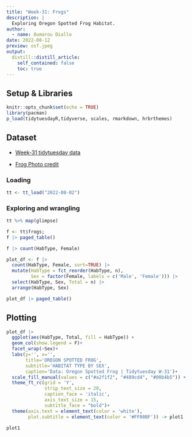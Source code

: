 ```yaml
---
title: "Week-31: Frogs"
description: |
  Exploring Oregon Spotted Frog Habitat.
author:
  - name: Oumarou Diallo
date: 2022-08-12
preview: osf.jpeg
output:
  distill::distill_article:
    self_contained: false
    toc: true
---
```


## Setup & Libraries

```r
knitr::opts_chunk$set(echo = TRUE)
library(pacman)
p_load(tidytuesdayR,tidyverse, scales, rmarkdown, hrbrthemes)

```


## Dataset

- [Week-31 tidytuesday data](https://github.com/rfordatascience/tidytuesday/tree/master/data/2022/2022-08-02)

- [Frog Photo credit](https://californiaherps.com/frogs/images/rpretiosagl053.jpg)

### Loading
```r
tt <- tt_load("2022-08-02")
```

### Exploring and wrangling 

```r
tt %>% map(glimpse)
```

```r
f <- tt$frogs;
f |> paged_table()
```

```r
f |> count(HabType, Female)
```

```r
plot_df <- f |> 
  count(HabType, Female, sort=TRUE) |> 
  mutate(HabType = fct_reorder(HabType, n),
         Sex = factor(Female, labels = c('Male', 'Female'))) |> 
  select(HabType, Sex, Total = n) |> 
  arrange(HabType, Sex)

plot_df |> paged_table()

```


## Plotting

```r
plot_df |> 
  ggplot(aes(HabType, Total, fill = HabType)) + 
  geom_col(show.legend = F)+
  facet_wrap(~Sex)+
  labs(y='', x='', 
       title='OREGON SPOTTED FROG', 
       subtitle='HABITAT TYPE BY SEX',
       caption='Data: Oregon Spotted Frog | Tidytuesday W-31')+
  scale_fill_manual(values = c("#a2f1f2", "#489cd4", "#00b4b5")) +
  theme_ft_rc(grid = 'Y',
              strip_text_size = 20,
              caption_face = 'italic',
              axis_text_size = 15,
              subtitle_face = "bold")+
  theme(axis.text = element_text(color = 'white'),
        plot.subtitle = element_text(color = '#FF00BF')) -> plot1 

```


```r
plot1
```
